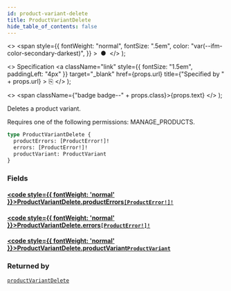 ```yaml
---
id: product-variant-delete
title: ProductVariantDelete
hide_table_of_contents: false
---
```


  <>
    <span
      style={{
        fontWeight: "normal",
        fontSize: ".5em",
        color: "var(--ifm-color-secondary-darkest)",
      }}
    >
      &nbsp;●&nbsp;
    </span>
  </>
);

  <>
    Specification
    <a
      className="link"
      style={{ fontSize: "1.5em", paddingLeft: "4px" }}
      target="\_blank"
      href={props.url}
      title={"Specified by " + props.url}
    >
      ⎘
    </a>
  </>
);

  <>
    <span className={"badge badge--" + props.class}>{props.text}</span>
  </>
);

Deletes a product variant.

Requires one of the following permissions: MANAGE_PRODUCTS.

```graphql
type ProductVariantDelete {
  productErrors: [ProductError!]!
  errors: [ProductError!]!
  productVariant: ProductVariant
}
```

### Fields

#### [<code style={{ fontWeight: 'normal' }}>ProductVariantDelete.<b>productErrors</b></code>](#)<Bullet />[`[ProductError!]!`](../../api-reference/objects/product-error) <Badge class="secondary" text="non-null"/> <Badge class="secondary" text="object"/>

>

#### [<code style={{ fontWeight: 'normal' }}>ProductVariantDelete.<b>errors</b></code>](#)<Bullet />[`[ProductError!]!`](../../api-reference/objects/product-error) <Badge class="secondary" text="non-null"/> <Badge class="secondary" text="object"/>

>

#### [<code style={{ fontWeight: 'normal' }}>ProductVariantDelete.<b>productVariant</b></code>](#)<Bullet />[`ProductVariant`](../../api-reference/objects/product-variant) <Badge class="secondary" text="object"/>

>

### Returned by

[`productVariantDelete`](../../api-reference/mutations/product-variant-delete) <Badge class="secondary" text="mutation"/>
